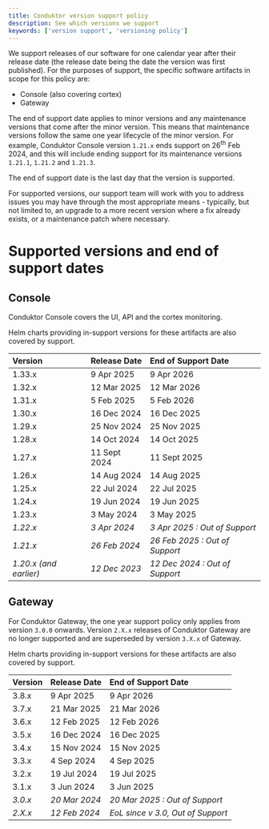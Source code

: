 ```yaml
---
title: Conduktor version support policy
description: See which versions we support
keywords: ['version support', 'versioning policy']
---
```


We support releases of our software for one calendar year after their release date (the release date being the date the version was first published). For the purposes of support, the specific software artifacts in scope for this policy are:

- Console (also covering cortex)
- Gateway

The end of support date applies to minor versions and any maintenance versions that come after the minor version. This means that maintenance versions follow the same one year lifecycle of the minor version. For example, Conduktor Console version `1.21.x` ends support on 26<sup>th</sup> Feb 2024, and this will include ending support for its maintenance versions `1.21.1`, `1.21.2` and `1.21.3`.

The end of support date is the last day that the version is supported.

For supported versions, our support team will work with you to address issues you may have through the most appropriate means - typically, but not limited to, an upgrade to a more recent version where a fix already exists, or a maintenance patch where necessary.

# Supported versions and end of support dates

## Console

Conduktor Console covers the UI, API and the cortex monitoring.

Helm charts providing in-support versions for these artifacts are also covered by support.

| **Version**            | **Release Date** | **End of Support Date**        |
| :--------------------- | :--------------- | :----------------------------- |
| 1.33.x                 | 9 Apr 2025       | 9 Apr 2026                     |
| 1.32.x                 | 12 Mar 2025      | 12 Mar 2026                    |
| 1.31.x                 | 5 Feb 2025       | 5 Feb 2026                     |
| 1.30.x                 | 16 Dec 2024      | 16 Dec 2025                    |
| 1.29.x                 | 25 Nov 2024      | 25 Nov 2025                    |
| 1.28.x                 | 14 Oct 2024      | 14 Oct 2025                    |
| 1.27.x                 | 11 Sept 2024     | 11 Sept 2025                   |
| 1.26.x                 | 14 Aug 2024      | 14 Aug 2025                    |
| 1.25.x                 | 22 Jul 2024      | 22 Jul 2025                    |
| 1.24.x                 | 19 Jun 2024      | 19 Jun 2025                    |
| 1.23.x                 | 3 May 2024       | 3 May 2025                     |
| *1.22.x*               | *3 Apr 2024*     | *3 Apr 2025 : Out of Support*  |
| *1.21.x*               | *26 Feb 2024*    | *26 Feb 2025 : Out of Support* |
| *1.20.x (and earlier)* | *12 Dec 2023*    | *12 Dec 2024 : Out of Support* |

## Gateway

For Conduktor Gateway, the one year support policy only applies from version `3.0.0` onwards. Version `2.X.x` releases of Conduktor Gateway are no longer supported and are superseded by version `3.X.x` of Gateway.

Helm charts providing in-support versions for these artifacts are also covered by support.

| **Version** | **Release Date**  | **End of Support Date**           |
| :---------- | :---------------- | :-------------------------------- |
| 3.8.x       | 9 Apr 2025        | 9 Apr 2026                        |
| 3.7.x       | 21 Mar 2025       | 21 Mar 2026                       |
| 3.6.x       | 12 Feb 2025       | 12 Feb 2026                       |
| 3.5.x       | 16 Dec 2024       | 16 Dec 2025                       |
| 3.4.x       | 15 Nov 2024       | 15 Nov 2025                       |
| 3.3.x       | 4 Sep 2024        | 4 Sep 2025                        |
| 3.2.x       | 19 Jul 2024       | 19 Jul 2025                       |
| 3.1.x       | 3 Jun 2024        | 3 Jun 2025                        |
| *3.0.x*     | *20 Mar 2024*     | *20 Mar 2025 : Out of Support*    |
| *2.X.x*     | *12 Feb 2024*     | *EoL since v 3.0, Out of Support* |

